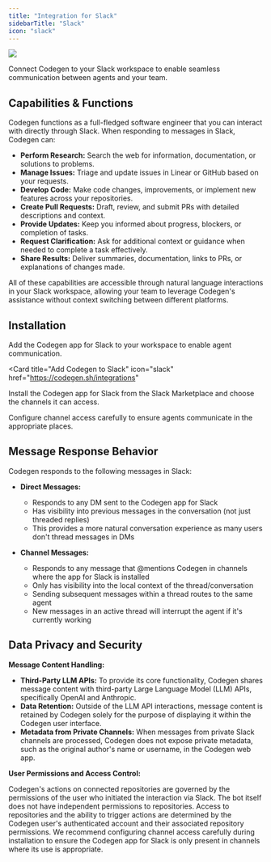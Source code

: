 ```yaml
---
title: "Integration for Slack"
sidebarTitle: "Slack"
icon: "slack"
---
```


<img src="/images/slack.png" />

Connect Codegen to your Slack workspace to enable seamless communication between agents and your team.

## Capabilities & Functions

Codegen functions as a full-fledged software engineer that you can interact with directly through Slack. When responding to messages in Slack, Codegen can:

- **Perform Research:** Search the web for information, documentation, or solutions to problems.
- **Manage Issues:** Triage and update issues in Linear or GitHub based on your requests.
- **Develop Code:** Make code changes, improvements, or implement new features across your repositories.
- **Create Pull Requests:** Draft, review, and submit PRs with detailed descriptions and context.
- **Provide Updates:** Keep you informed about progress, blockers, or completion of tasks.
- **Request Clarification:** Ask for additional context or guidance when needed to complete a task effectively.
- **Share Results:** Deliver summaries, documentation, links to PRs, or explanations of changes made.

All of these capabilities are accessible through natural language interactions in your Slack workspace, allowing your team to leverage Codegen's assistance without context switching between different platforms.

## Installation

Add the Codegen app for Slack to your workspace to enable agent communication.

<Card
  title="Add Codegen to Slack"
  icon="slack"
  href="https://codegen.sh/integrations"
>
  Install the Codegen app for Slack from the Slack Marketplace and choose the
  channels it can access.
</Card>

<Note>
  Configure channel access carefully to ensure agents communicate in the
  appropriate places.
</Note>

## Message Response Behavior

Codegen responds to the following messages in Slack:

- **Direct Messages:**

  - Responds to any DM sent to the Codegen app for Slack
  - Has visibility into previous messages in the conversation (not just threaded replies)
  - This provides a more natural conversation experience as many users don't thread messages in DMs

- **Channel Messages:**
  - Responds to any message that @mentions Codegen in channels where the app for Slack is installed
  - Only has visibility into the local context of the thread/conversation
  - Sending subsequent messages within a thread routes to the same agent
  - New messages in an active thread will interrupt the agent if it's currently working

## Data Privacy and Security

**Message Content Handling:**

- **Third-Party LLM APIs:** To provide its core functionality, Codegen shares message content with third-party Large Language Model (LLM) APIs, specifically OpenAI and Anthropic.
- **Data Retention:** Outside of the LLM API interactions, message content is retained by Codegen solely for the purpose of displaying it within the Codegen user interface.
- **Metadata from Private Channels:** When messages from private Slack channels are processed, Codegen does not expose private metadata, such as the original author's name or username, in the Codegen web app.

**User Permissions and Access Control:**

Codegen's actions on connected repositories are governed by the permissions of the user who initiated the interaction via Slack. The bot itself does not have independent permissions to repositories. Access to repositories and the ability to trigger actions are determined by the Codegen user's authenticated account and their associated repository permissions. We recommend configuring channel access carefully during installation to ensure the Codegen app for Slack is only present in channels where its use is appropriate.
